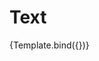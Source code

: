 

<Meta title="Components/Text" component={Text} />


# Text

<Canvas>
	<Story
		name="Basic"
		argTypes={{ text: { control: 'text', defaultValue: 'Text' } }}
	>
		{Template.bind({})}
	</Story>
</Canvas>
